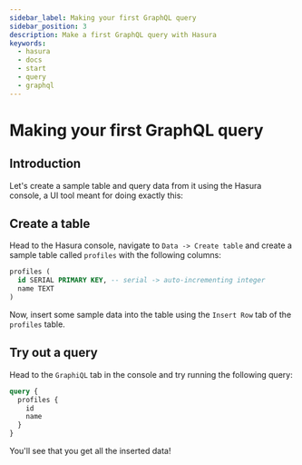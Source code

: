 ```yaml
---
sidebar_label: Making your first GraphQL query
sidebar_position: 3
description: Make a first GraphQL query with Hasura
keywords:
  - hasura
  - docs
  - start
  - query
  - graphql
---
```



# Making your first GraphQL query

## Introduction

Let's create a sample table and query data from it using the Hasura
console, a UI tool meant for doing exactly this:

## Create a table

Head to the Hasura console, navigate to `Data -> Create table` and
create a sample table called `profiles` with the following columns:

```sql
profiles (
  id SERIAL PRIMARY KEY, -- serial -> auto-incrementing integer
  name TEXT
)
```

<Thumbnail
  src="/img/graphql/core/getting-started/create-profile-table.png"
  alt="Create a table"
  width="1200px"
/>

Now, insert some sample data into the table using the `Insert Row` tab
of the `profiles` table.

## Try out a query

Head to the `GraphiQL` tab in the console and try running the following
query:

```graphql
query {
  profiles {
    id
    name
  }
}
```

You'll see that you get all the inserted data!

<Thumbnail
  src="/img/graphql/core/getting-started/profile-query.png"
  alt="Try out a query"
  width="1200px"
/>
